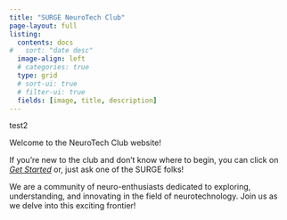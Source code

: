 ```yaml
---
title: "SURGE NeuroTech Club"
page-layout: full
listing:
  contents: docs
#   sort: "date desc"
  image-align: left
  # categories: true
  type: grid
  # sort-ui: true
  # filter-ui: true
  fields: [image, title, description]
---
```


test2

Welcome to the NeuroTech Club website! 

If you're new to the club and don't know where to begin, you can click on [*Get Started*](docs/get-started/getting_setup.qmd) or, just ask one of the SURGE folks!

We are a community of neuro-enthusiasts dedicated to exploring, understanding, and innovating in the field of neurotechnology. Join us as we delve into this exciting frontier!

<br> <br> <br> <br> <br> <br> 
